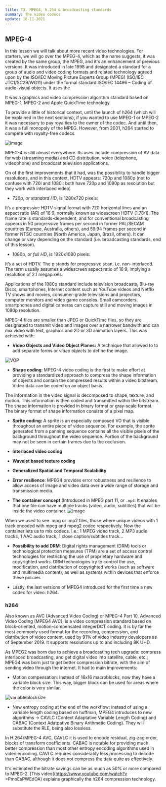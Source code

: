 ```yaml
---
title: T3. MPEG4, h.264 & broadcasting standards
summary: The video codecs
update: 18-11-2021
---
```


## MPEG-4

In this lesson we will talk about more recent video technologies. For starters, we will go over the MPEG-4, which as the name suggests, it was created by the same group, the MPEG, and it's an enhancement of previous versions. It was introduced in late 1998 and designated a standard for a group of audio and video coding formats and related technology agreed upon by the ISO/IEC Moving Picture Experts Group (MPEG) (ISO/IEC JTC1/SC29/WG11) under the formal standard ISO/IEC 14496 – Coding of audio-visual objects. It uses the 

It was a graphics and video compression algorithm standard based on MPEG-1, MPEG-2 and Apple QuickTime technology.


To provide a little of historical context, until the launch of h264 (which will be explained in the next sections), if you wanted to use MPEG-1 or MPEG-2 it was necessary to pay royalties to the owner of the codec. And until then, it was a full monopoly of the MPEG. However, from 2001, h264 started to compete with royalty-free codecs.

![image](https://user-images.githubusercontent.com/40371955/147286863-3ea66c76-3f0c-4f98-8dc6-b35d010a923f.png)


MPEG-4 is still almost everywhere. Its uses include compression of AV data for web (streaming media) and CD
distribution, voice (telephone, videophone) and broadcast television applications. 

On of the first improvements that it had, was the possibility to handle bigger resolutions, and in this context, HDTV appears: 720p and 1080p (not to confuse with 720i and 1080i: both have 720p and 1080p as resolution but they
work with interlaced video)

- 720p, _or standard HD_, is 1280x720 pixels:

It’s a progressive HDTV signal format with 720 horizontal lines and an aspect ratio (AR) of 16:9, normally known as widescreen HDTV (1.78:1). 
The frame rate is standards-dependent, and for conventional broadcasting appears in 50 progressive frames per second in former PAL/SECAM countries (Europe, Australia, others), and 59.94 frames per second in former NTSC countries (North America, Japan, Brazil, others). It can change or vary depending on the standard (i.e. broadcasting standards, end of this lesson).

- 1080p, or _full HD_, is 1920x1080 pixels:

It’s a set of HDTV. The p stands for progressive scan, i.e. non-interlaced. The term usually assumes a widescreen aspect ratio of 16:9, implying a resolution of 2.1 megapixels. 

Applications of the 1080p standard include television broadcasts, Blu-ray Discs, smartphones, Internet content such as YouTube videos and Netflix TV shows and movies, consumer-grade televisions and projectors, computer monitors and video game consoles. 
Small camcorders, smartphones and digital cameras can capture still and moving images in 1080p resolution.

MPEG-4 files are smaller than JPEG or QuickTIme files, so they are designated to transmit video and images over a narrower bandwith and can mix video with text, graphics and 2D or 3D animation layers. This was achieved with:

- **Video Objects and Video Object Planes:** A technique that allowed to to add separate forms or _video objects_ to define the image.

![VOP](https://user-images.githubusercontent.com/40371955/147288327-420004a4-31f5-4c9f-bbad-fa9ec2720f8f.png)

- **Shape coding**: MPEG-4 video coding is the first to make effort at providing a standardized approach to compress the shape information of objects and contain the compressed results within a video bitstream. Video data can be coded on an object basis.

The information in the video signal is decomposed to shape, texture, and motion. This information is then coded and transmitted within the bitstream. The shape information is provided in binary format or gray-scale format. The binary
format of shape information consists of a pixel map.

- **Sprite coding:** A sprite is an especially composed VO that is visible throughout an entire piece of video sequence. For example, the sprite generated from a panning sequence contains all the visible pixels of the background throughout the video sequence. Portion of the background may not be seen in certain frames due to the occlusion.

- **Interlaced video coding**
- **Wavelet based texture coding**
- **Generalized Spatial and Temporal Scalability**

- **Error resilience**: MPEG4 provides error robustness and resilience to allow access of image and video data over a wide range of storage and transmission media.

- **The container concept** (Introduced in MPEG part 11, or ``.mp4``: It enables that one file can have multiple tracks (video, audio, subtitles) that will be inside the video container.
![image](https://user-images.githubusercontent.com/40371955/147288840-38725497-c142-4b2a-9de7-224e9045a6d4.png)

When we used to see .mpg or .mp2 files, those where unique videos with 1 track encoded with mpeg and mpeg2 codec respectively. Now the container lets us to mix codecs. I.e.: 1 MPEG video track, 2 MP3 audio tracks, 1 AAC audio track, 1 close caption/subtitles track...

- **Possibility to add DRM**: Digital rights management (DRM) tools or technological protection measures (TPM) are a
set of access control technologies for restricting the use of proprietary hardware and copyrighted works. DRM technologies try to control the use, modification, and distribution of copyrighted works (such as software and
multimedia content), as well as systems within devices that enforce these policies

- Lastly, the last versions of MPEG4 introduced for the first time a new codec for video: h264.

### h264

Also known as AVC (Advanced Video Coding) or MPEG-4 Part 10, Advanced Video Coding (MPEG4 AVC), is a video compression standard based on block-oriented, motion-compensated integerDCT coding. It is by far the most commonly used format for the recording, compression, and distribution of video content, used by 91% of video industry developers as of September 2019. It supports resolutions up to and including 8K UHD.

As MPEG2 was born due to achieve a broadcasting tech upgrade: compress interlaced broadcasting, and get digital video into satellite, cable, etc.; MPEG4 was born just to get better compression bitrate, with the aim of sending video through the internet. It had to main improvements:

- Motion compensation: Instead of 16x16 macroblocks, now they have a variable block size. This way, bigger block can be used for areas where the color is very similar.

![variableblocksize](https://user-images.githubusercontent.com/40371955/147290573-6f3f118f-9034-4469-8e71-e91fc9e60aed.png)

- New entropy coding at the end of the workflow: instead of using a variable length coding based on huffman, MPEG4 intruduces to new algorithms -> CAVLC (Context Adaptative Variable Length Coding) and CABAC (Context Adatpative Binary Arithmetic Coding). They will substitute the RLE, being also lossless.

In H.264/MPEG-4 AVC, CAVLC it is used to encode residual, zig-zag order, blocks of transform coefficients. CABAC is notable for providing much better compression than most other entropy encoding algorithms used in video encoding. 
CAVLC requires considerably less processing to decode than CABAC, although it does not compress the data quite as
effectively. 


It's estimated the bitrate savings can be as much as 50% or more compared to MPEG-2. [This video](https://www.youtube.com/watch?v
=PmoEsPWEdOA) explains graphically the h264 compression technology.



